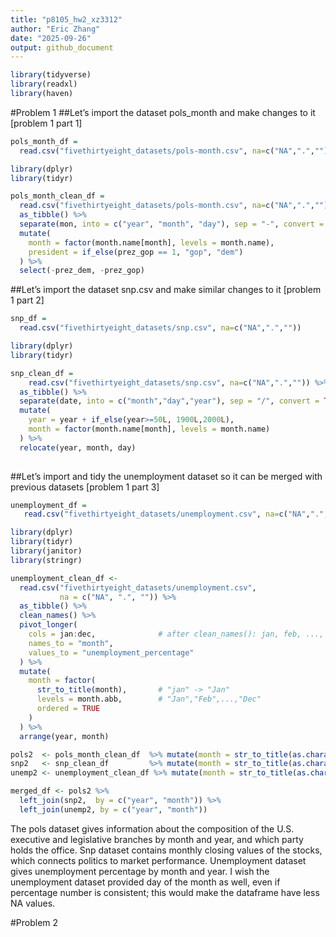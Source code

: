 ```yaml
---
title: "p8105_hw2_xz3312"
author: "Eric Zhang"
date: "2025-09-26"
output: github_document
---
```


```r
library(tidyverse)
library(readxl)
library(haven)
```
#Problem 1
##Let's import the dataset pols_month and make changes to it [problem 1 part 1]
```r
pols_month_df = 
  read.csv("fivethirtyeight_datasets/pols-month.csv", na=c("NA",".",""))

library(dplyr)
library(tidyr)

pols_month_clean_df = 
  read.csv("fivethirtyeight_datasets/pols-month.csv", na=c("NA",".","")) %>% 
  as_tibble() %>% 
  separate(mon, into = c("year", "month", "day"), sep = "-", convert = TRUE) %>% 
  mutate(
    month = factor(month.name[month], levels = month.name),
    president = if_else(prez_gop == 1, "gop", "dem")
  ) %>% 
  select(-prez_dem, -prez_gop)
```

##Let's import the dataset snp.csv and make similar changes to it [problem 1 part 2]
```r
snp_df =
  read.csv("fivethirtyeight_datasets/snp.csv", na=c("NA",".",""))

library(dplyr)
library(tidyr)

snp_clean_df =
    read.csv("fivethirtyeight_datasets/snp.csv", na=c("NA",".","")) %>%
  as_tibble() %>% 
  separate(date, into = c("month","day","year"), sep = "/", convert = TRUE) %>% 
  mutate(
    year = year + if_else(year>=50L, 1900L,2000L),
    month = factor(month.name[month], levels = month.name)
  ) %>% 
  relocate(year, month, day)
      
```

##Let's import and tidy the unemployment dataset so it can be merged with previous datasets [problem 1 part 3]
```r
unemployment_df =
   read.csv("fivethirtyeight_datasets/unemployment.csv", na=c("NA",".",""))

library(dplyr)
library(tidyr)
library(janitor)
library(stringr)

unemployment_clean_df <-
  read.csv("fivethirtyeight_datasets/unemployment.csv",
           na = c("NA", ".", "")) %>%
  as_tibble() %>%
  clean_names() %>%
  pivot_longer(
    cols = jan:dec,              # after clean_names(): jan, feb, ..., dec
    names_to = "month",
    values_to = "unemployment_percentage"
  ) %>%
  mutate(
    month = factor(
      str_to_title(month),       # "jan" -> "Jan"
      levels = month.abb,        # "Jan","Feb",...,"Dec"
      ordered = TRUE
    )
  ) %>%
  arrange(year, month)

pols2  <- pols_month_clean_df  %>% mutate(month = str_to_title(as.character(month)))
snp2   <- snp_clean_df         %>% mutate(month = str_to_title(as.character(month)))
unemp2 <- unemployment_clean_df %>% mutate(month = str_to_title(as.character(month)))

merged_df <- pols2 %>%
  left_join(snp2,  by = c("year", "month")) %>%
  left_join(unemp2, by = c("year", "month"))

```
The pols dataset gives information about the composition of the U.S. executive and legislative branches by month and year, and which party holds the office. Snp dataset contains monthly closing values of the stocks, which connects politics to market performance. Unemployment dataset gives unemployment percentage by month and year. I wish the unemployment dataset provided day of the month as well, even if percentage number is consistent; this would make the dataframe have less NA values.

#Problem 2
